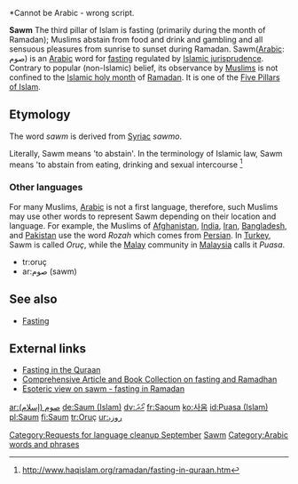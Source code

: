 {{rfc|Etymology as level 2 header}}
{{nolanguage/box}}
[[Category:Requests for language cleanup September]]*Cannot be Arabic - wrong script.

{{cleanup|bit of a mess}}
'''Sawm''' The third pillar of Islam is fasting (primarily during the month of Ramadan); Muslims abstain from food and drink and gambling and all sensuous pleasures from sunrise to sunset during Ramadan. Sawm([[Arabic]]: صوم) is an [[Arabic language|Arabic]] word for [[fasting]] regulated by [[Islamic jurisprudence]]. Contrary to popular (non-Islamic) belief, its observance by [[Muslim]]s is not confined to the [[Islamic holy month]] of [[Ramadan]]. It is one of the [[Five Pillars of Islam]].

==Etymology==
The word ''sawm'' is derived from [[Syriac language|Syriac]] ''sawmo''.{{Fact|date=January 2007}}

Literally, Sawm means 'to abstain'. In the terminology of Islamic law, Sawm means 'to abstain from eating, drinking and sexual intercourse <ref>http://www.haqislam.org/ramadan/fasting-in-quraan.htm</ref>

===Other languages===
For many Muslims, [[Arabic]] is not a first language, therefore, such Muslims may use other words to represent Sawm depending on their location and language. For example, the Muslims of [[Afghanistan]], [[India]], [[Iran]], [[Bangladesh]], and [[Pakistan]] use the word ''Rozah'' which comes from [[Persian language|Persian]]. In [[Turkey]], Sawm is called ''Oruç'', while the [[Malay]] community in [[Malaysia]] calls it ''Puasa''.

{{translations}}
*tr:oruç
*ar:صوم (sawm)

==See also==
* [[Fasting]]

==External links==
* [http://www.haqislam.org/ramadan/fasting-in-quraan.htm Fasting in the Quraan]
* [http://abdurrahman.org/ramadhan/index.html Comprehensive Article and Book Collection on fasting and Ramadhan]
* [http://www.islamfrominside.com/Pages/Articles/Fast%20until%20the%20night%20%28Ramadan%29.html Esoteric view on sawm - fasting in Ramadan]

{{Wikiquote}}
{{wikipedia}}
[[Category:Sawm|Sawm]]
[[Category:Arabic words and phrases]]

[[ar:صوم (إسلام)]]
[[de:Saum (Islam)]]
[[dv:ރޯދަ]]
[[fr:Saoum]]
[[ko:사움]]
[[id:Puasa (Islam)]]
[[pl:Saum]]
[[fi:Saum]]
[[tr:Oruç]]
[[ur:روزہ]]
